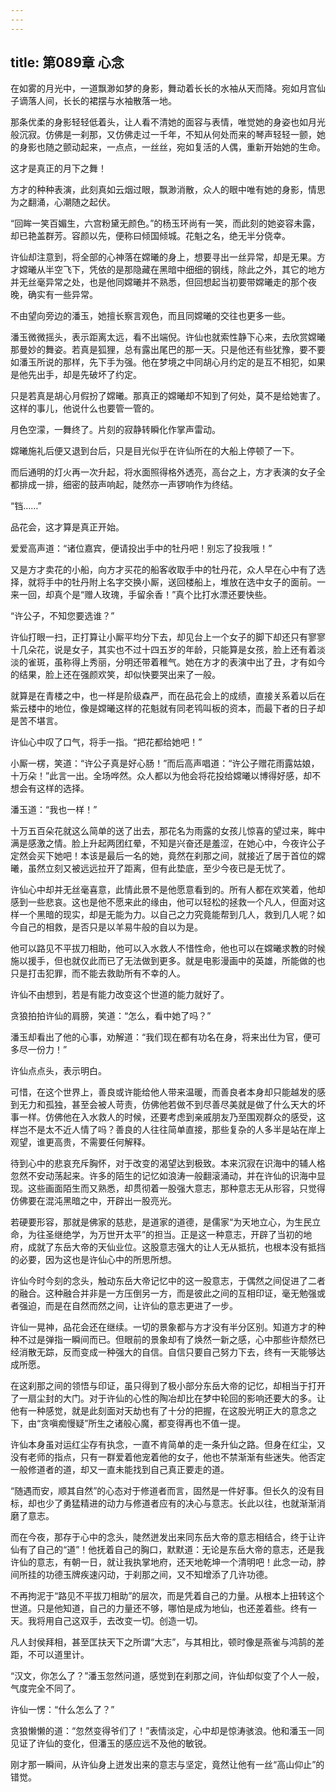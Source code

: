 ```yaml
---
---
---
```

title: 第089章 心念
---





在如雾的月光中，一道飘渺如梦的身影，舞动着长长的水袖从天而降。宛如月宫仙子谪落人间，长长的裙摆与水袖散落一地。

那条优柔的身影轻轻低着头，让人看不清她的面容与表情，唯觉她的身姿也如月光般沉寂。仿佛是一刹那，又仿佛走过一千年，不知从何处而来的琴声轻轻一颤，她的身影也随之颤动起来，一点点，一丝丝，宛如复活的人偶，重新开始她的生命。

这才是真正的月下之舞！

方才的种种表演，此刻真如云烟过眼，飘渺消散，众人的眼中唯有她的身影，情思为之翻涌，心潮随之起伏。

“回眸一笑百媚生，六宫粉黛无颜色。”的杨玉环尚有一笑，而此刻的她姿容未露，却已艳盖群芳。容颜以先，便称曰倾国倾城。花魁之名，绝无半分侥幸。

许仙却注意到，将全部的心神落在嫦曦的身上，想要寻出一丝异常，却是无果。方才嫦曦从半空飞下，凭依的是那隐藏在黑暗中细细的钢线，除此之外，其它的地方并无丝毫异常之处，也是他同嫦曦并不熟悉，但回想起当初要带嫦曦走的那个夜晚，确实有一些异常。

不由望向旁边的潘玉，她擅长察言观色，而且同嫦曦的交往也更多一些。

潘玉微微摇头，表示距离太远，看不出端倪。许仙也就索性静下心来，去欣赏嫦曦那曼妙的舞姿。若真是狐狸，总有露出尾巴的那一天。只是他还有些犹豫，要不要如潘玉所说的那样，先下手为强。他在梦境之中同胡心月约定的是互不相犯，如果是他先出手，却是先破坏了约定。

只是若真是胡心月假扮了嫦曦。那真正的嫦曦却不知到了何处，莫不是给她害了。这样的事儿，他说什么也要管一管的。

月色空濛，一舞终了。片刻的寂静转瞬化作掌声雷动。

嫦曦施礼后便又退到台后，只是目光似乎在许仙所在的大船上停顿了一下。

而后通明的灯火再一次升起，将水面照得格外透亮，高台之上，方才表演的女子全都排成一排，细密的鼓声响起，陡然亦一声锣响作为终结。

“铛……”

品花会，这才算是真正开始。

爱爱高声道：“诸位嘉宾，便请投出手中的牡丹吧！别忘了投我哦！”

又是方才卖花的小船，向方才买花的船客收取手中的牡丹花，众人早在心中有了选择，就将手中的牡丹附上名字交换小厮，送回楼船上，堆放在选中女子的面前。一来一回，却真个是“赠人玫瑰，手留余香！”真个比打水漂还要快些。

“许公子，不知您要选谁？”

许仙打眼一扫，正打算让小厮平均分下去，却见台上一个女子的脚下却还只有寥寥十几朵花，说是女子，其实也不过十四五岁的年龄，只能算是女孩，脸上还有着淡淡的雀斑，虽称得上秀丽，分明还带着稚气。她在方才的表演中出了丑，才有如今的结果，脸上还在强颜欢笑，却似快要哭出来了一般。

就算是在青楼之中，也一样是阶级森严，而在品花会上的成绩，直接关系着以后在紫云楼中的地位，像是嫦曦这样的花魁就有同老鸨叫板的资本，而最下者的日子却是苦不堪言。

许仙心中叹了口气，将手一指。“把花都给她吧！”

小厮一楞，笑道：“许公子真是好心肠！”而后高声唱道：“许公子赠花雨露姑娘，十万朵！”此言一出。全场哗然。众人都以为他会将花投给嫦曦以博得好感，却不想会有这样的选择。

潘玉道：“我也一样！”

十万五百朵花就这么简单的送了出去，那花名为雨露的女孩儿惊喜的望过来，眸中满是感激之情。脸上升起两团红晕，不知是兴奋还是羞涩，在她心中，今夜许公子定然会买下她吧！本该是最后一名的她，竟然在刹那之间，就接近了居于首位的嫦曦，虽然立刻又被远远拉开了距离，但有此垫底，至少今夜已是无忧了。

许仙心中却并无丝毫喜意，此情此景不是他愿意看到的。所有人都在欢笑着，他却感到一些悲哀。这也是他不愿来此的缘由，他可以轻松的拯救一个凡人，但面对这样一个黑暗的现实，却是无能为力。以自己之力究竟能帮到几人，救到几人呢？如今自己的相救，是否只是以羊易牛般的自以为是。

他可以路见不平拔刀相助，他可以入水救人不惜性命，他也可以在嫦曦求教的时候施以援手，但也就仅此而已了无法做到更多。就是电影漫画中的英雄，所能做的也只是打击犯罪，而不能去救助所有不幸的人。

许仙不由想到，若是有能力改变这个世道的能力就好了。

贪狼拍拍许仙的肩膀，笑道：“怎么，看中她了吗？”

潘玉却看出了他的心事，劝解道：“我们现在都有功名在身，将来出仕为官，便可多尽一份力！”

许仙点点头，表示明白。

可惜，在这个世界上，善良或许能给他人带来温暖，而善良者本身却只能越发的感到无力和孤独，甚至会被人苛责，仿佛他若做不到尽善尽美就是做了什么天大的坏事一样。仿佛他在入水救人的时候，还要考虑到亲戚朋友乃至围观群众的感受，这样岂不是太不近人情了吗？善良的人往往简单直接，那些复杂的人多半是站在岸上观望，谁更高贵，不需要任何解释。

待到心中的悲哀充斥胸怀，对于改变的渴望达到极致。本来沉寂在识海中的辅人格忽然不安动荡起来。许多的陌生的记忆如浪涛一般翻滚涌动，并在许仙的识海中显现。这些画面陌生而又熟悉，却贯彻着一股强大意志，那种意志无从形容，只觉得仿佛要在混沌黑暗之中，开辟出一股亮光。

若硬要形容，那就是佛家的慈悲，是道家的道德，是儒家“为天地立心，为生民立命，为往圣继绝学，为万世开太平”的担当。正是这一种意志，开辟了当初的地府，成就了东岳大帝的天仙业位。这股意志强大的让人无从抵抗，也根本没有抵挡的必要，因为这也是许仙心中的所思所想。

许仙今时今刻的念头，触动东岳大帝记忆中的这一股意志，于偶然之间促进了二者的融合。这种融合并非是一方压倒另一方，而是彼此之间的互相印证，毫无勉强或者强迫，而是在自然而然之间，让许仙的意志更进了一步。

许仙一晃神，品花会还在继续。一切的景象都与方才没有半分区别。知道方才的种种不过是弹指一瞬间而已。但眼前的景象却有了焕然一新之感，心中那些许颓然已经消散无踪，反而变成一种强大的自信。自信只要自己努力下去，终有一天能够达成所愿。

在这刹那之间的领悟与印证，虽只得到了极小部分东岳大帝的记忆，却相当于打开了一扇尘封的大门。对于许仙的心性的陶冶却比在梦中轮回的影响还要大的多。让他有一种感觉，就是此刻面对天劫也有了十分的把握，在这股光明正大的意念之下，由“贪嗔痴慢疑”所生之诸般心魔，都变得再也不值一提。

许仙本身虽对运红尘存有执念，一直不肯简单的走一条升仙之路。但身在红尘，又没有老师的指点，只有一群爱着他宠着他的女子，他也不禁渐渐有些迷失。他否定一般修道者的道，却又一直未能找到自己真正要走的道。

“随遇而安，顺其自然”的心态对于修道者而言，固然是一件好事。但长久的没有目标，却也少了勇猛精进的动力与修道者应有的决心与意志。长此以往，也就渐渐消磨了意志。

而在今夜，那存于心中的念头，陡然迸发出来同东岳大帝的意志相结合，终于让许仙有了自己的“道”！他抚着自己的胸口，默默道：无论是东岳大帝的意志，还是我许仙的意志，有朝一日，就让我执掌地府，还天地乾坤一个清明吧！此念一动，脖间所挂的功德玉牌疾速闪动，于刹那之间，又不知增添了几许功德。

不再拘泥于“路见不平拔刀相助”的层次，而是凭着自己的力量。从根本上扭转这个世道。只是他知道，自己的力量还不够，哪怕是成为地仙，也还差着些。终有一天。我将用自己这双手，去改变一切。创造一切。

凡人封侯拜相，甚至匡扶天下之所谓“大志”，与其相比，顿时像是燕雀与鸿鹄的差距，不可以道里计。

“汉文，你怎么了？”潘玉忽然问道，感觉到在刹那之间，许仙却似变了个人一般，气度完全不同了。

许仙一愣：“什么怎么了？”

贪狼懒懒的道：“忽然变得爷们了！”表情淡定，心中却是惊涛骇浪。他和潘玉一同见证了许仙的变化，但潘玉的感应远不及他的敏锐。

刚才那一瞬间，从许仙身上迸发出来的意志与坚定，竟然让他有一丝“高山仰止”的错觉。